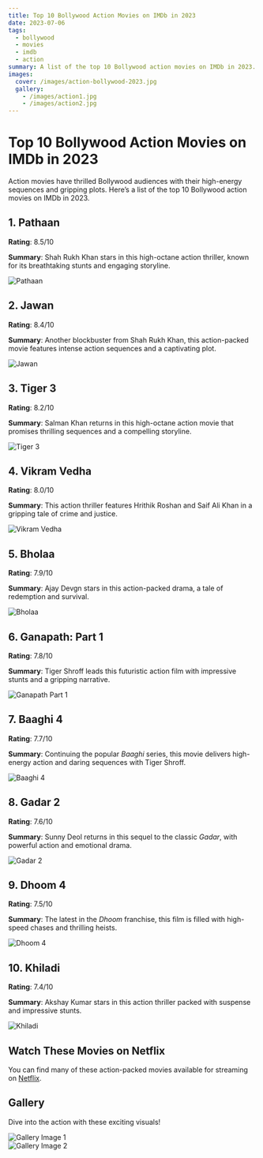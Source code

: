 ```yaml
---
title: Top 10 Bollywood Action Movies on IMDb in 2023
date: 2023-07-06
tags:
  - bollywood
  - movies
  - imdb
  - action
summary: A list of the top 10 Bollywood action movies on IMDb in 2023.
images:
  cover: /images/action-bollywood-2023.jpg
  gallery:
    - /images/action1.jpg 
    - /images/action2.jpg
---
```


# Top 10 Bollywood Action Movies on IMDb in 2023

Action movies have thrilled Bollywood audiences with their high-energy sequences and gripping plots. Here’s a list of the top 10 Bollywood action movies on IMDb in 2023.

## 1. **Pathaan**

**Rating**: 8.5/10

**Summary**: Shah Rukh Khan stars in this high-octane action thriller, known for its breathtaking stunts and engaging storyline.

![Pathaan](/images/pathaan.jpg)

## 2. **Jawan**

**Rating**: 8.4/10

**Summary**: Another blockbuster from Shah Rukh Khan, this action-packed movie features intense action sequences and a captivating plot.

![Jawan](/images/jawan.jpg)

## 3. **Tiger 3**

**Rating**: 8.2/10

**Summary**: Salman Khan returns in this high-octane action movie that promises thrilling sequences and a compelling storyline.

![Tiger 3](/images/tiger3.jpg)

## 4. **Vikram Vedha**

**Rating**: 8.0/10

**Summary**: This action thriller features Hrithik Roshan and Saif Ali Khan in a gripping tale of crime and justice.

![Vikram Vedha](/images/vikram-vedha.jpg)

## 5. **Bholaa**

**Rating**: 7.9/10

**Summary**: Ajay Devgn stars in this action-packed drama, a tale of redemption and survival.

![Bholaa](/images/bholaa.jpg)

## 6. **Ganapath: Part 1**

**Rating**: 7.8/10

**Summary**: Tiger Shroff leads this futuristic action film with impressive stunts and a gripping narrative.

![Ganapath Part 1](/images/ganapath-part1.jpg)

## 7. **Baaghi 4**

**Rating**: 7.7/10

**Summary**: Continuing the popular *Baaghi* series, this movie delivers high-energy action and daring sequences with Tiger Shroff.

![Baaghi 4](/images/baaghi-4.jpg)

## 8. **Gadar 2**

**Rating**: 7.6/10

**Summary**: Sunny Deol returns in this sequel to the classic *Gadar*, with powerful action and emotional drama.

![Gadar 2](/images/gadar2.jpg)

## 9. **Dhoom 4**

**Rating**: 7.5/10

**Summary**: The latest in the *Dhoom* franchise, this film is filled with high-speed chases and thrilling heists.

![Dhoom 4](/images/dhoom4.jpg)

## 10. **Khiladi**

**Rating**: 7.4/10

**Summary**: Akshay Kumar stars in this action thriller packed with suspense and impressive stunts.

![Khiladi](/images/khiladi.jpg)

## Watch These Movies on Netflix

You can find many of these action-packed movies available for streaming on <a href="https://www.netflix.com/" target="_blank" rel="noopener noreferrer" className="text-blue-500 underline">Netflix</a>.

## Gallery

Dive into the action with these exciting visuals!

![Gallery Image 1](/images/action1.jpg)  
![Gallery Image 2](/images/action2.jpg)
